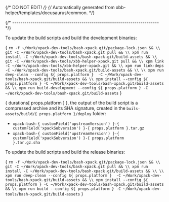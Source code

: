 {/* DO NOT EDIT! */}
{/* Automatically generated from xbb-helper/templates/docusaurus/common. */}




{/* ------------------------------------------------------------------------ */}

To update the build scripts and build the development binaries:

<CodeBlock language="sh"> {
`rm -f ~/Work/xpack-dev-tools/bash-xpack.git/package-lock.json && \\
git -C ~/Work/xpack-dev-tools/bash-xpack.git pull && \\
xpm run install -C ~/Work/xpack-dev-tools/bash-xpack.git/build-assets && \\
git -C ~/Work/xpack-dev-tools/xbb-helper-xpack.git pull && \\
xpm link -C ~/Work/xpack-dev-tools/xbb-helper-xpack.git && \\
xpm run link-deps -C ~/Work/xpack-dev-tools/bash-xpack.git/build-assets && \\
\\
xpm run deep-clean --config ${ props.platform }  -C ~/Work/xpack-dev-tools/bash-xpack.git/build-assets && \\
xpm install --config ${ props.platform } -C ~/Work/xpack-dev-tools/bash-xpack.git/build-assets && \\
xpm run build-development --config ${ props.platform } -C ~/Work/xpack-dev-tools/bash-xpack.git/build-assets`
} </CodeBlock>

{ durations[ props.platform ] }, the output of the build script is a compressed
archive and its SHA signature, created in
the <code>buils-assets/build/{ props.platform }/deploy</code> folder:

* <code>xpack-bash-{ customField('upstreamVersion') }-{ customField('xpackSubversion') }-{ props.platform }.tar.gz</code>
* <code>xpack-bash-{ customField('upstreamVersion') }-{ customField('xpackSubversion') }-{ props.platform }.tar.gz.sha</code>

To update the build scripts and build the release binaries:

<CodeBlock language="sh"> {
`rm -f ~/Work/xpack-dev-tools/bash-xpack.git/package-lock.json && \\
git -C ~/Work/xpack-dev-tools/bash-xpack.git pull && \\
xpm run install -C ~/Work/xpack-dev-tools/bash-xpack.git/build-assets && \\
\\
xpm run deep-clean --config ${ props.platform }  -C ~/Work/xpack-dev-tools/bash-xpack.git/build-assets && \\
xpm install --config ${ props.platform } -C ~/Work/xpack-dev-tools/bash-xpack.git/build-assets && \\
xpm run build --config ${ props.platform } -C ~/Work/xpack-dev-tools/bash-xpack.git/build-assets`
} </CodeBlock>
